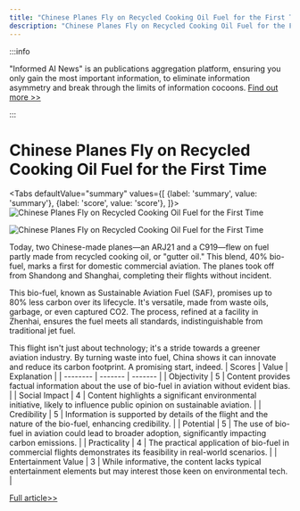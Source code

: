 ```yaml
---
title: "Chinese Planes Fly on Recycled Cooking Oil Fuel for the First Time"
description: "Chinese Planes Fly on Recycled Cooking Oil Fuel for the First Time"
---
```



:::info

"Informed AI News" is an publications aggregation platform, ensuring you only gain the most important information, to eliminate information asymmetry and break through the limits of information cocoons.  [Find out more >>](/)

:::

# Chinese Planes Fly on Recycled Cooking Oil Fuel for the First Time


<Tabs
	defaultValue="summary"
	values={[
	{label: 'summary', value: 'summary'},
	{label: 'score', value: 'score'},
]}>
<TabItem value="summary">
<img
  src="https://image.informedainews.com/2024/06/06/Ar-mUB-1717676008-0.jpg"
  alt="Chinese Planes Fly on Recycled Cooking Oil Fuel for the First Time"
/>

<img
  src="https://image.informedainews.com/2024/06/06/Ar-fiA-1717676008-1.jpg"
  alt="Chinese Planes Fly on Recycled Cooking Oil Fuel for the First Time"
/>



Today, two Chinese-made planes—an ARJ21 and a C919—flew on fuel partly made from recycled cooking oil, or "gutter oil." This blend, 40% bio-fuel, marks a first for domestic commercial aviation. The planes took off from Shandong and Shanghai, completing their flights without incident.

This bio-fuel, known as Sustainable Aviation Fuel (SAF), promises up to 80% less carbon over its lifecycle. It's versatile, made from waste oils, garbage, or even captured CO2. The process, refined at a facility in Zhenhai, ensures the fuel meets all standards, indistinguishable from traditional jet fuel.

This flight isn't just about technology; it's a stride towards a greener aviation industry. By turning waste into fuel, China shows it can innovate and reduce its carbon footprint. A promising start, indeed.
</TabItem>
<TabItem value="score">
	| Scores     | Value   | Explanation |
	| -------- | ------- | ------- |
	| Objectivity  | 5    | Content provides factual information about the use of bio-fuel in aviation without evident bias.    |
	| Social Impact | 4     | Content highlights a significant environmental initiative, likely to influence public opinion on sustainable aviation.    |
	| Credibility    | 5    | Information is supported by details of the flight and the nature of the bio-fuel, enhancing credibility.    |
	| Potential    | 5    | The use of bio-fuel in aviation could lead to broader adoption, significantly impacting carbon emissions.    |
	| Practicality    | 4    | The practical application of bio-fuel in commercial flights demonstrates its feasibility in real-world scenarios.    |
	| Entertainment Value    | 3    | While informative, the content lacks typical entertainment elements but may interest those keen on environmental tech.    |
</TabItem>
</Tabs>

[Full article>>](https://www.cnbeta.com.tw/articles/tech/1433648.htm)
